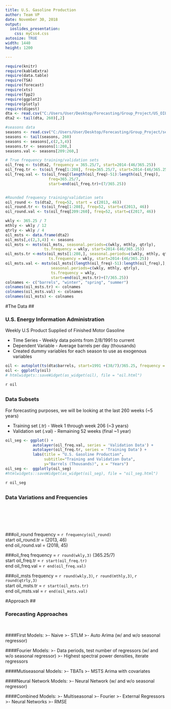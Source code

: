```yaml
---
title: U.S. Gasoline Production
author: Team VP
date: November 30, 2018
output:
  ioslides_presentation:
    css: myCss4.css
autosize: TRUE
width: 1440
height: 1200

---
```

```r
require(knitr)
require(kableExtra)
require(data.table)
require(TSA)
require(forecast)
require(xts)
require(fpp2)
require(ggplot2)
require(plotly)
require(digest)
dta <- read.csv("C:/Users/User/Desktop/Forecasting/Group_Project/US_OIL.csv")
dta2 <- tail(dta, 260)[,2]

#seasons data
seasons <- read.csv("C:/Users/User/Desktop/Forecasting/Group_Project/seasons.csv")
seasons <- tail(seasons, 260)
seasons <- seasons[,c(2,3,4)]
seasons.tr <- seasons[1:208,]
seasons.val <- seasons[209:260,]

# True frequency training/validation sets
oil_freq <- ts(dta2, frequency = 365.25/7, start=2014-(46/365.25))
oil_freq.tr <- ts(oil_freq[1:208], freq=365.25/7, start=2014-(46/365.25))
oil_freq.val <- ts(oil_freq[(length(oil_freq)-51):length(oil_freq)],
                   freq=365.25/7, 
                   start=end(oil_freq.tr)+(7/365.25))


#Rounded frequency training/validation sets
oil_round <- ts(dta2, freq=52, start = c(2013, 46))
oil_round.tr <- ts(oil_freq[1:208], freq=52, start=c(2013, 46))
oil_round.val <- ts(oil_freq[209:260], freq=52, start=c(2017, 46))

wkly <- 365.25 / 7
mthly <- wkly / 12
qtrly <- wkly / 4
oil_msts <- data.frame(dta2)
oil_msts[,c(2,3,4)] <- seasons
oil_msts <- msts(oil_msts, seasonal.periods=c(wkly, mthly, qtrly),
                 ts.frequency = wkly, start=2014-(46/365.25))
oil_msts.tr <-msts(oil_msts[1:208,], seasonal.periods=c(wkly, mthly, qtrly), 
                   ts.frequency = wkly, start=2014-(46/365.25))
oil_msts.val <- msts(oil_msts[(length(oil_freq)-51):length(oil_freq),],
                    seasonal.periods=c(wkly, mthly, qtrly),
                    ts.frequency = wkly,
                    start=end(oil_msts.tr)+(7/365.25))
colnames <- c("barrels", "winter", "spring", "summer")
colnames(oil_msts.tr) <- colnames
colnames(oil_msts.val) <- colnames
colnames(oil_msts) <- colnames

```

#The Data
## 
<div class="centered">
### <b> U.S. Energy Information Administration </b>

Weekly U.S Product Supplied of Finished Motor Gasoline

- Time Series - Weekly data points from 2/8/1991 to current
- Dependent Variable - Average barrels per day (thousands)
- Created dummy variables for each season to use as exogenous variables
</div>

```r
oil <- autoplot(ts(dta$barrels, start=1991 +(38/7)/365.25, frequency = 365.25/7),           ylab = "Barrels (Thousands)", main = "U.S. Gasoline Production")
oil <- ggplotly(oil)
# htmlwidgets::saveWidget(as_widget(oil), file = "oil.html")
```
<!-- <div> -->
<!-- <iframe src="C:/Users/User/Desktop/Forecasting/Group_Project/oil.html" style="position:absolute;height:50%;width:70%"></iframe> -->
<!-- </div> -->
\center `r oil`

## 
<div class="centered">
### <b> Data Subsets </b>

For forecasting purposes, we will be looking at the last 260 weeks (~5 years)

- Training set (.tr) - Week 1 through week 206 (~3 years)
- Validation set (.val) - Remaining 52 weeks (final ~1 year)
</div>
```r
oil_seg <- ggplot() +
            autolayer(oil_freq.val, series = 'Validation Data') +
            autolayer(oil_freq.tr, series = 'Training Data') +
            labs(title = "U.S. Gasoline Production",
                 subtitle="Training and Validation Data",
                 y="Barrels (Thousands)", x = "Years")
oil_seg <-  ggplotly(oil_seg)
#htmlwidgets::saveWidget(as_widget(oil_seg), file = "oil_seg.html")
```

\center `r oil_seg`


## {.build}
<div class="centered">
### <b>Data Variations and Frequencies</b>
</div>
<br/>
<br/>
<br/>
<br/>

<div class="col3">
###oil_round
frequency = `r frequency(oil_round)`<br/>
start oil_round.tr = (2013, 46)<br/>
end oil_round.val = (2018, 45)<br/>

###oil_freq
frequency = `r round(wkly,3)` $(365.25/7)$<br/>
start oil_freq.tr = `r start(oil_freq.tr)`<br/>
end oil_freq.val = `r end(oil_freq.val)`<br/>

###oil_msts
frequency = `r round(wkly,3)`, `r round(mthly,3)`, `r round(qtrly,3)`<br/>
start oil_msts.tr = `r start(oil_msts.tr)`<br/>
end oil_msts.val = `r end(oil_msts.val)`<br/>
</div>

#Approach
##
<div class="centered">
### <b>Forecasting Approaches</b>
</div>

<br/>
<div class="columns-2">
####First Models: 
>- Naive
>- STLM
>- Auto Arima (w/ and w/o seasonal regressor)

####Fourier Models:
>- Data periods, test number of regressors (w/ and w/o seasonal regressor)
>- Highest spectral power densities, iterate regressors

####Mutiseasonal Models:
>- TBATs
>- MSTS Arima with covariates

####Neural Network Models:
>- Neural Network (w/ and w/o seasonal regressor)

####Combined Models:
>- Multiseasonal
>- Fourier
>- External Regressors
>- Neural Networks
>- RMSE
</div>



